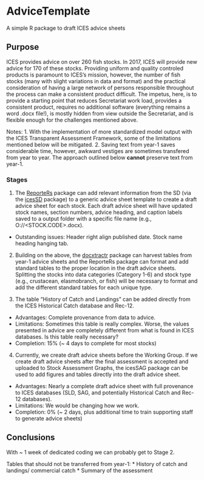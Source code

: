 # AdviceTemplate
A simple R package to draft ICES advice sheets

## Purpose
ICES provides advice on over 260 fish stocks. In 2017, ICES will provide new advice for 170 of these stocks. Providing uniform and quality controled products is paramount to ICES's mission, however, the number of fish stocks (many with slight variations in data and format) and the practical consideration of having a large network of persons responsible throughout the process can make a consistent product difficult. The impetus, here, is to provide a starting point that reduces Secretariat work load, provides a consistent product, requires no additional software (everything remains a word .docx file!), is mostly hidden from view outside the Secretariat, and is flexible enough for the challenges mentioned above.

Notes:
1. With the implementation of more standardized model output with the ICES Transparent Assessment Framework, some of the limitations mentioned below will be mitigated. 
2. Saving text from year-1 saves considerable time, however, awkward vestiges are sometimes transfered from year to year. The approach outlined below **cannot** preserve text from year-1. 

### Stages
1. The [ReporteRs](https://cran.r-project.org/web/packages/ReporteRs/index.html) package can add relevant information from the SD (via the [icesSD](https://github.com/ices-tools-prod/icesSD) package) to a generic advice sheet template to create a draft advice sheet for each stock. Each draft advice sheet will have updated stock names, section numbers, advice heading, and caption labels saved to a output folder with a specific file name (e.g., O:/<book_number>/<STOCK.CODE>.docx).

  * Outstanding issues: Header right align published date. Stock name heading hanging tab.

2. Building on the above, the [docxtractr](https://cran.r-project.org/web/packages/docxtractr/index.html) package can harvest tables from year-1 advice sheets and the ReporteRs package can format and add standard tables to the proper location in the draft advice sheets. Splitting the stocks into data categories (Category 1-6) and stock type (e.g., crustacean, elasmobranch, or fish) will be necessary to format and add the different standard tables for each unique type.

3. The table "History of Catch and Landings" can be added directly from the ICES Historical Catch database and Rec-12.  
  * Advantages: Complete provenance from data to advice. 
  * Limitations: Sometimes this table is really complex. Worse, the values presented in advice are completely different from what is found in ICES databases. Is this table really necessary?
  * Completion: 15% (~ 4 days to complete for most stocks)

4. Currently, we create draft advice sheets before the Working Group. If we create draft advice sheets after the final assessment is accepted and uploaded to Stock Assessment Graphs, the icesSAG package can be used to add figures and tables directly into the draft advice sheet.
  * Advantages: Nearly a complete draft advice sheet with full provenance to ICES databases (SLD, SAG, and potentially Historical Catch and Rec-12 databases).
  * Limitations: We would be changing how we work.
  * Completion: 0% (~ 2 days, plus additional time to train supporting staff to generate advice sheets)

## Conclusions
With ~ 1 week of dedicated coding we can probably get to Stage 2.


Tables that should not be transferred from year-1:
  * History of catch and landings/ commercial catch
  * Summary of the assessment
